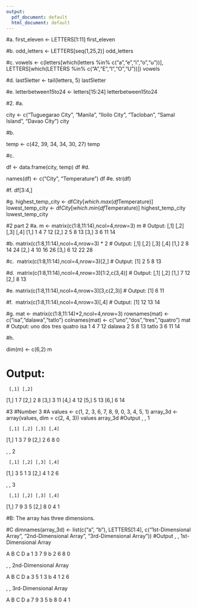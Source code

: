 ```yaml
---
output:
  pdf_document: default
  html_document: default
---
```

#a.
first_eleven <- LETTERS[1:11]
first_eleven

#b.
odd_letters <- LETTERS[seq(1,25,2)]
odd_letters

#c.
vowels <- c(letters[which(letters %in% c("a","e","i","o","u"))], 
            LETTERS[which(LETTERS %in% c("A","E","I","O","U"))])
vowels

#d.
last5letter <- tail(letters, 5)
last5letter


#e.
letterbetween15to24 <- letters[15:24]
letterbetween15to24


#2.
#a. 

city <- c("Tuguegarao City", "Manila", "Iloilo City", "Tacloban", "Samal Island", "Davao City")
city

#b. 

temp <- c(42, 39, 34, 34, 30, 27)
temp


#c. 

df <- data.frame(city, temp)
df
#d. 

names(df) <- c("City", "Temperature")
df
#e. 
str(df)

#f.
df[3:4,]


#g. 
highest_temp_city <- df$City[which.max(df$Temperature)]
lowest_temp_city <- df$City[which.min(df$Temperature)]
highest_temp_city 
lowest_temp_city 

#2 part 2
#a. 
m <- matrix(c(1:8,11:14),ncol=4,nrow=3)
m
# Output:
     [,1] [,2] [,3] [,4]
[1,]    1    4    7   12
[2,]    2    5    8   13
[3,]    3    6   11   14


#b. 
matrix(c(1:8,11:14),ncol=4,nrow=3) * 2
# Output:
     [,1] [,2] [,3] [,4]
[1,]    2    8   14   24
[2,]    4   10   16   26
[3,]    6   12   22   28


#c. 
matrix(c(1:8,11:14),ncol=4,nrow=3)[2,]
# Output:
[1] 2 5 8 13

#d. 
matrix(c(1:8,11:14),ncol=4,nrow=3)[1:2,c(3,4)]
# Output:
     [,1] [,2]
[1,]    7   12
[2,]    8   13

#e. 
matrix(c(1:8,11:14),ncol=4,nrow=3)[3,c(2,3)]
# Output:
[1] 6 11

#f. 
matrix(c(1:8,11:14),ncol=4,nrow=3)[,4]
# Output:
[1] 12 13 14

#g. 
mat <- matrix(c(1:8,11:14)*2,ncol=4,nrow=3)
rownames(mat) <- c("isa","dalawa","tatlo")
colnames(mat) <- c("uno","dos","tres","quatro")
mat
# Output:
       uno dos tres quatro
isa      1   4    7     12
dalawa   2   5    8     13
tatlo    3   6    11    14

#h. 

dim(m) <- c(6,2)
m

# Output:
     [,1] [,2]
[1,]    1   7
[2,]    2   8
[3,]    3   11
[4,]    4   12
[5,]    5   13
[6,]    6   14


#3
#Number 3
#A
values <- c(1, 2, 3, 6, 7, 8, 9, 0, 3, 4, 5, 1)
array_3d <- array(values, dim = c(2, 4, 3))
values
array_3d
#Output
, , 1

     [,1] [,2] [,3] [,4]
[1,]    1    3    7    9
[2,]    2    6    8    0

, , 2

     [,1] [,2] [,3] [,4]
[1,]    3    5    1    3
[2,]    4    1    2    6

, , 3

     [,1] [,2] [,3] [,4]
[1,]    7    9    3    5
[2,]    8    0    4    1


#B: The array has three dimensions.

#C
dimnames(array_3d) <- list(c("a", "b"), LETTERS[1:4], c("1st-Dimensional Array", "2nd-Dimensional Array", "3rd-Dimensional Array"))
#Output
, , 1st-Dimensional Array

  A B C D
a 1 3 7 9
b 2 6 8 0

, , 2nd-Dimensional Array

  A B C D
a 3 5 1 3
b 4 1 2 6

, , 3rd-Dimensional Array

  A B C D
a 7 9 3 5
b 8 0 4 1
